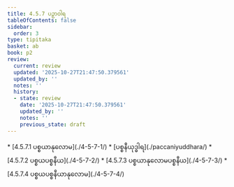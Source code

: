 ```yaml
---
title: 4.5.7 ပဉှာဝါရ
tableOfContents: false
sidebar:
  order: 3
type: tipitaka
basket: ab
book: p2
review:
  current: review
  updated: '2025-10-27T21:47:50.379561'
  updated_by: ''
  notes: ''
  history:
  - state: review
    date: '2025-10-27T21:47:50.379561'
    updated_by: ''
    notes: ''
    previous_state: draft
---
```



<ReviewStatus review={frontmatter.review} showDetails={true} />

<HypothesisAnnotation frontmatter={frontmatter} />

<DynamicBreadcrumb />



<TableOfContents book="p2" section="4.5.7">
* [4.5.7.1 ပစ္စယာနုလောမ](./4-5-7-1/)
* [ပစ္စနီယုဒ္ဓါရ](./paccaniyuddhara/)
* [4.5.7.2 ပစ္စယပစ္စနီယ](./4-5-7-2/)
* [4.5.7.3 ပစ္စယာနုလောမပစ္စနီယ](./4-5-7-3/)
* [4.5.7.4 ပစ္စယပစ္စနီယာနုလောမ](./4-5-7-4/)
</TableOfContents>